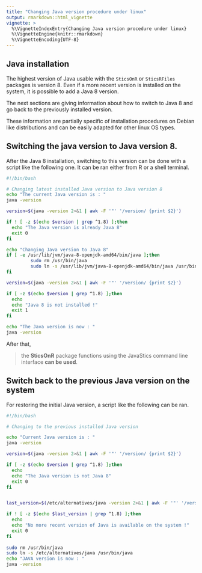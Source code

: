 ```yaml
---
title: "Changing Java version procedure under linux"
output: rmarkdown::html_vignette
vignette: >
  %\VignetteIndexEntry{Changing Java version procedure under linux}
  %\VignetteEngine{knitr::rmarkdown}
  %\VignetteEncoding{UTF-8}
---
```


## Java installation

The highest version of Java usable with the `SticsOnR` or `SticsRFiles` packages is version 8. Even if a more recent version is installed on the system, it is possible to add a Java 8 version.

The next sections are giving information about how to switch to Java 8 and go back to the previously installed version.

These information are partially specific of installation procedures on Debian like distributions and can be easily adapted for other linux OS types.

## Switching the java version to Java version 8. 

After the Java 8 installation, switching to this version can be done with a script like the following one. It can be ran either from R or a shell terminal.

```bash
#!/bin/bash

# Changing latest installed Java version to Java version 8
echo "The current Java version is : "
java -version

version=$(java -version 2>&1 | awk -F '"' '/version/ {print $2}')

if ! [ -z $(echo $version | grep ^1.8) ];then
  echo "The Java version is already Java 8"
  exit 0
fi

echo "Changing Java version to Java 8"
if [ -e /usr/lib/jvm/java-8-openjdk-amd64/bin/java ];then
	     sudo rm /usr/bin/java
	     sudo ln -s /usr/lib/jvm/java-8-openjdk-amd64/bin/java /usr/bin/java
fi

version=$(java -version 2>&1 | awk -F '"' '/version/ {print $2}')

if [ -z $(echo $version | grep ^1.8) ];then
  echo
  echo "Java 8 is not installed !"
  exit 1
fi

echo "The Java version is now : "
java -version

```


After that, 

> the **SticsOnR** package functions using the
> JavaStics command line interface **can be used**.


## Switch back to the previous Java version on the system
For restoring the initial Java version, a script like the following can be ran. 


```bash
#!/bin/bash

# Changing to the previous installed Java version

echo "Current Java version is : "
java -version

version=$(java -version 2>&1 | awk -F '"' '/version/ {print $2}')

if [ -z $(echo $version | grep ^1.8) ];then
  echo
  echo "The Java version is not Java 8"
  exit 0
fi


last_version=$(/etc/alternatives/java -version 2>&1 | awk -F '"' '/version/ {print $2}')

if ! [ -z $(echo $last_version | grep ^1.8) ];then
  echo
  echo "No more recent version of Java is available on the system !"
  exit 0
fi
  
sudo rm /usr/bin/java
sudo ln -s /etc/alternatives/java /usr/bin/java
echo "JAVA version is now : "
java -version


```


